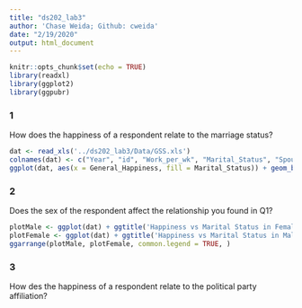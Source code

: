 ```yaml
---
title: "ds202_lab3"
author: 'Chase Weida; Github: cweida'
date: "2/19/2020"
output: html_document
---
```


```r
knitr::opts_chunk$set(echo = TRUE)
library(readxl)
library(ggplot2)
library(ggpubr)
```

### 1
How does the happiness of a respondent relate to the marriage status?

```r
dat <- read_xls('../ds202_lab3/Data/GSS.xls')
colnames(dat) <- c("Year", "id", "Work_per_wk", "Marital_Status", "Spouse_Education", "Sex", "Political_Party", "General_Happiness", "Ballot_used")
ggplot(dat, aes(x = General_Happiness, fill = Marital_Status)) + geom_bar()
```

### 2
Does the sex of the respondent affect the relationship you found in Q1?

```r
plotMale <- ggplot(dat) + ggtitle('Happiness vs Marital Status in Females') + geom_bar(data = dat[dat$Sex == 'Female', ], aes(x = General_Happiness, fill = Marital_Status)) + theme(legend.position = "none")  
plotFemale <- ggplot(dat) + ggtitle('Happiness vs Marital Status in Males') + geom_bar(data = dat[dat$Sex == 'Male', ], aes(x = General_Happiness, fill = Marital_Status))
ggarrange(plotMale, plotFemale, common.legend = TRUE, )

```

### 3
How des the happiness of a respondent relate to the political party affiliation?

```r

```


